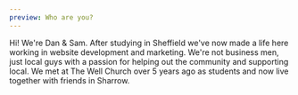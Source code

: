 ```yaml
---
preview: Who are you?
---
```


Hi! We're Dan & Sam. After studying in Sheffield we've now made a life here working in website development and marketing. We're not business men, just local guys with a passion for helping out the community and supporting local. We met at The Well Church over 5 years ago as students and now live together with friends in Sharrow.